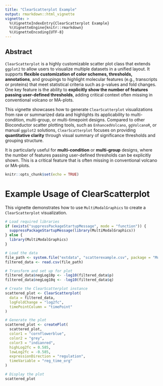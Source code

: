 ```yaml
---
title: "ClearScatterplot Example"
output: rmarkdown::html_vignette
vignette: >
  %\VignetteIndexEntry{ClearScatterplot Example}
  %\VignetteEngine{knitr::rmarkdown}
  %\VignetteEncoding{UTF-8}
---
```


## Abstract

`ClearScatterplot` is a highly customizable scatter plot class that extends `ggplot2` to allow users to visualize multiple datasets in a unified layout. It supports **flexible customization of color schemes, thresholds, annotations**, and groupings to highlight molecular features (e.g., transcripts or proteins) that meet statistical criteria such as p-values and fold changes. One key feature is the ability to **explicitly show the number of features passing user-defined thresholds**, adding critical context often missing in conventional volcano or MA-plots.

This vignette showcases how to generate `ClearScatterplot` visualizations from raw or summarized data and highlights its applicability to multi-condition, multi-group, or multi-timepoint designs. Compared to other Bioconductor scatter plotting tools, such as `EnhancedVolcano`, `ggVolcanoR`, or manual `ggplot2` solutions, `ClearScatterplot` focuses on providing **quantitative clarity** through visual summary of significance thresholds and grouping structure.

It is particularly useful for **multi-condition** or **multi-group** designs, where the number of features passing user-defined thresholds can be explicitly shown. This is a critical feature that is often missing in conventional volcano or MA-plots.

```r
knitr::opts_chunk$set(echo = TRUE)
```

# Example Usage of ClearScatterplot

This vignette demonstrates how to use `MultiModalGraphics` to create a `ClearScatterplot` visualization.

```r
# Load required libraries
if (exists("suppressPackageStartupMessage", mode = "function")) {
  suppressPackageStartupMessage(library(MultiModalGraphics))
} else {
  library(MultiModalGraphics)
}

# Load the data
file_path <- system.file("extdata", "scatterexample.csv", package = "MultiModalGraphics")
filtered_data <- read.csv(file_path)

# Transform and set up for plot
filtered_data$negLog10p <- -log10(filtered_data$p)
filtered_data$negLog10q <- -log10(filtered_data$q)

# Create the ClearScatterplot instance
scattered_plot <- ClearScatterplot(
  data = filtered_data,
  logFoldChange = "log2fc",
  timePointColumn = "timePoint"
)

# Generate the plot
scattered_plot <- createPlot(
  scattered_plot,
  color1 = "cornflowerblue",
  color2 = "grey",
  color3 = "indianred",
  highLog2fc = 0.585,
  lowLog2fc = -0.585,
  expressionDirection = "regulation",
  timeVariable = "reg_time_org"
)

# Display the plot
scattered_plot
```
